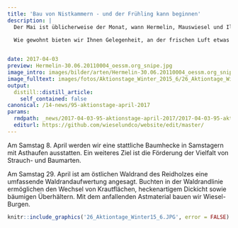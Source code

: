 ```yaml
---
title: 'Bau von Nistkammern - und der Frühling kann beginnen'
description: |
  Der Mai ist üblicherweise der Monat, wann Hermelin, Mauswiesel und Iltis Jungen zur Welt bringen. Entsprechend wollen wir den April noch zum Bau von Nistkammern und Deckungen nutzen.  

  Wie gewohnt bieten wir Ihnen Gelegenheit, an der frischen Luft etwas sinnvolles für die Naturwerte zu unternehmen. Die ganze Familie ist eingeladen zu erfreulichen Bekanntschaften, Lernerlebnissen und Taten. Natürlich offerieren wir währschafte Zwischenverpflegung ab Hof.      
  

date: 2017-04-03
preview: Hermelin-30.06.20110004_oessm.org_snipe.jpg
image_intro: images/bilder/arten/Hermelin-30.06.20110004_oessm.org_snipe.jpg
image_fulltext: images/fotos/Aktionstage_Winter_2015_6/26_Aktiontage_Winter15_6.JPG
output:
  distill::distill_article:
    self_contained: false
canonical: /14-news/95-aktionstage-april-2017
params:
  rmdpath: _news/2017-04-03-95-aktionstage-april-2017/2017-04-03-95-aktionstage-april-2017.Rmd
  editurl: https://github.com/wieselundco/website/edit/master/
---
```

Am Samstag 8. April werden wir eine stattliche Baumhecke in Samstagern mit Asthaufen ausstatten. Ein weiteres Ziel ist die Förderung der Vielfalt von Strauch- und Baumarten.  

Am Samstag 29. April ist am östlichen Waldrand des Reidholzes eine umfassende Waldrandaufwertung angesagt. Buchten in der Waldrandlinie ermöglichen den Wechsel von Krautflächen, heckenartigem Dickicht sowie bäumigen Überhältern. Mit dem anfallenden Astmaterial bauen wir Wiesel-Burgen.  


```r
knitr::include_graphics('26_Aktiontage_Winter15_6.JPG', error = FALSE) #images/fotos/Aktionstage_Winter_2015_6/26_Aktiontage_Winter15_6.JPG
```



```r



```

<!--http://wieselundco.ch/14-news/95-aktionstage-april-2017-->
